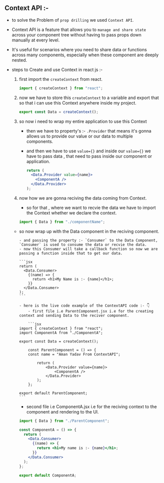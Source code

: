 ## Context API :-

- to solve the Problem of `prop drilling` we used `Context API`.
- Context API is a feature that allows you to `manage and share state` across your component tree without having to pass props down manually at every level.
- It's useful for scenarios where you need to share data or functions across many components, especially when these component are deeply nested.

- steps to Create and use Context in react js :-

  1. first import the `createContext` from react.

     ```jsx
     import { createContext } from "react";
     ```

  2. now we have to store this `createContext` to a variable and export that so that i can use this Context anywhere inside my project.

     ```jsx
     export const Data = createContext();
     ```

  3. so now i need to wrap my entire application to use this Context

     - then we have to property's :- `.Provider` that means it's gonna allows us to provide our value or our data to multiple components.
     - and then we have to use `value={}` and inside our `value={}` we have to pass data , that need to pass inside our component or application.

       ```jsx
       return (
         <Data.Provider value={name}>
           <ComponentA />
         </Data.Provider>
       );
       ```

  4. now how we are gonna reciving the data coming from Context.
     - so for that , where we want to recvie the data we have to import the Context whether we declare the context.
     ```jsx
     import { Data } from "./componentName";
     ```

  - so now wrap up with the Data component in the reciving component.

        - and passing the property :- `Consumer` to the Data Component, `Consumer` is used to consume the data or recvie the data.
        - now this Consumer will take a callback function so now we are passing a function inside that to get our data.

        ```jsx
        return (
          <Data.Consumer>
            {(name) => {
              return <h1>My Name is :- {name}</h1>;
            }}
          </Data.Consumer>
        );
        ```

        - here is the live code example of the ContextAPI code :- 👇
            - first file i.e ParentComponent.jsx i.e for the creating context and sending Data to the reciver component.

            ```jsx
        import { createContext } from "react";
        import ComponentA from "./ComponentA";

        export const Data = createContext();

            const ParentComponent = () => {
            const name = "Aman Yadav From ContextAPI";

                return (
                    <Data.Provider value={name}>
                        <ComponentA />
                    </Data.Provider>
                );
            };

        export default ParentComponent;
        ```

    - second file i.e ComponentA.jsx i.e for the reciving context to the component and rendering to the UI.

    ```jsx
    import { Data } from "./ParentComponent";

    const ComponentA = () => {
      return (
        <Data.Consumer>
          {(name) => {
            return <h1>My name is :- {name}</h1>;
          }}
        </Data.Consumer>
      );
    };

    export default ComponentA;
    ```
